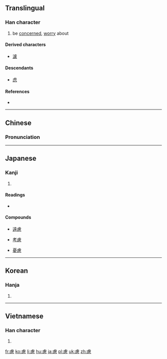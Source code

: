 {{also|虑}}
==Translingual==
{{zh-hanzi-box|[[虑]]|慮}}

===Han character===
{{Han char|rn=61|rad=心|as=11|sn=15|four=2123<sub>6</sub>|canj=卜心田心 (YPWP)|ids=⿸[[虍]][[思]]}}

# be [[concerned]], [[worry]] about

====Derived characters====
* [[濾]]

====Descendants====
* [[虑]]

====References====
* {{Han ref|kx=0399.340|dkj=11132|dj=0739.200|hdz=42342.020|uh=616E|ud=24942|bh=BC7B|bd=48251}}

----

==Chinese==
{{zh-hanzi-box|[[虑]]|慮}}

===Pronunciation===
{{zh-pron
|m=lǜ
|c=leoi6
|mc=y
|oc=y
|ma=
|cat=v
}}

----

==Japanese==

===Kanji===
{{ja-kanji|grade=c|rs=心11}}

# {{defn|lang=ja|sort=心11}}

====Readings====
* {{ja-readings|on=[[りょ]] (ryo), [[ろく]] (roku)|kun=[[おもんぱか]] (omonpaka)}}

====Compounds====
{{top4}}
* [[遠慮]]
{{mid4}}
* [[考慮]]
{{mid4}}
* [[憂慮]]
{{mid4}}
{{bottom}}

----

==Korean==

===Hanja===
{{ko-hanja|hangeul=[[려]], [[여]]|eumhun=|rv=ryeo, yeo|mr=ryŏ, yŏ|y=lye, ye}}

# {{defn|lang=ko|sort=心11}}

----

==Vietnamese==

===Han character===
{{vi-hantu|[[lự]], [[lo]], [[lợ]]|rs=心11}}

# {{defn|lang=vi|sort=心11}}

[[fr:慮]]
[[ko:慮]]
[[li:慮]]
[[hu:慮]]
[[ja:慮]]
[[pl:慮]]
[[uk:慮]]
[[zh:慮]]